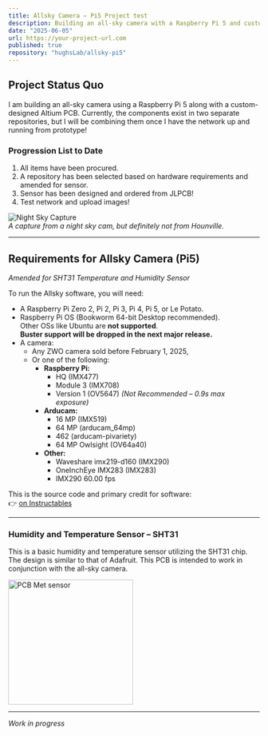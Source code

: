 ```yaml
---
title: Allsky Camera – Pi5 Project test
description: Building an all-sky camera with a Raspberry Pi 5 and custom Altium PCB.
date: "2025-06-05"
url: https://your-project-url.com
published: true
repository: "hughsLab/allsky-pi5"
---
```


## Project Status Quo

I am building an all-sky camera using a Raspberry Pi 5 along with a custom-designed Altium PCB. Currently, the components exist in two separate repositories, but I will be combining them once I have the network up and running from prototype!

### Progression List to Date
1. All items have been procured.  
2. A repository has been selected based on hardware requirements and amended for sensor.  
3. Sensor has been designed and ordered from JLPCB!  
4. Test network and upload images!

![Night Sky Capture](https://github.com/user-attachments/assets/7c9247cb-81ff-4be3-af64-e61accaadfd1)  
*A capture from a night sky cam, but definitely not from Hounville.*

---

## Requirements for Allsky Camera (Pi5)

_Amended for SHT31 Temperature and Humidity Sensor_

To run the Allsky software, you will need:

- A Raspberry Pi Zero 2, Pi 2, Pi 3, Pi 4, Pi 5, or Le Potato.
- Raspberry Pi OS (Bookworm 64-bit Desktop recommended).  
  Other OSs like Ubuntu are **not supported**.  
  __Buster support will be dropped in the next major release.__
- A camera:
  - Any ZWO camera sold before February 1, 2025,  
  - Or one of the following:
    - **Raspberry Pi:**
      - HQ (IMX477)
      - Module 3 (IMX708)
      - Version 1 (OV5647) _(Not Recommended – 0.9s max exposure)_
    - **Arducam:**
      - 16 MP (IMX519)
      - 64 MP (arducam_64mp)
      - 462 (arducam-pivariety)
      - 64 MP Owlsight (OV64a40)
    - **Other:**
      - Waveshare imx219-d160 (IMX290)
      - OneInchEye IMX283 (IMX283)
      - IMX290 60.00 fps

This is the source code and primary credit for software:  
👉 [on Instructables](http://www.instructables.com/id/Wireless-All-Sky-Camera/)

---

### Humidity and Temperature Sensor – SHT31

This is a basic humidity and temperature sensor utilizing the SHT31 chip. The design is similar to that of Adafruit. This PCB is intended to work in conjunction with the all-sky camera.

<img src="https://raw.githubusercontent.com/hughsLab/my-github-page/main/assets/images/pcb-met.png" alt="PCB Met sensor" width="250" />

---

_Work in progress_
